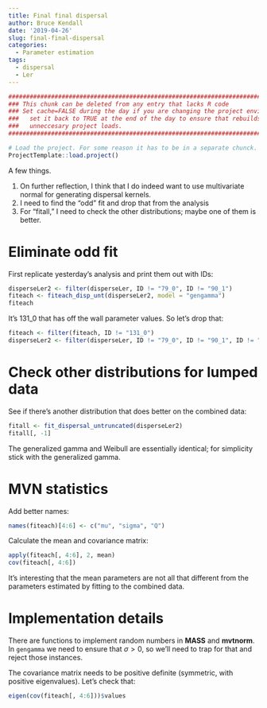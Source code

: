```yaml
---
title: Final final dispersal
author: Bruce Kendall
date: '2019-04-26'
slug: final-final-dispersal
categories:
  - Parameter estimation
tags:
  - dispersal
  - Ler
---
```

```r
#######################################################################################
### This chunk can be deleted from any entry that lacks R code                      ###
### Set cache=FALSE during the day if you are changing the project environment;     ###
###   set it back to TRUE at the end of the day to ensure that rebuilds don't do    ###
###   unneccesary project loads.                                                    ###
#######################################################################################

# Load the project. For some reason it has to be in a separate chunck.
ProjectTemplate::load.project()
```

A few things. 

1. On further reflection, I think that I do indeed want to use multivariate normal for generating dispersal kernels.
2. I need to find the "odd" fit and drop that from the analysis
3. For "fitall," I need to check the other distributions; maybe one of them is better.

# Eliminate odd fit
First replicate yesterday's analysis and print them out with IDs:
```r
disperseLer2 <- filter(disperseLer, ID != "79_0", ID != "90_1")
fiteach <- fiteach_disp_unt(disperseLer2, model = "gengamma")
fiteach
```
It's 131_0 that has off the wall parameter values. So let's drop that:
```r
fiteach <- filter(fiteach, ID != "131_0")
disperseLer2 <- filter(disperseLer, ID != "79_0", ID != "90_1", ID != "131_0")
```

# Check other distributions for lumped data
See if there's another distribution that does better on the combined data:
```r
fitall <- fit_dispersal_untruncated(disperseLer2)
fitall[, -1]
```
The generalized gamma and Weibull are essentially identical; for simplicity stick with the generalized gamma.

# MVN statistics
Add better names:
```r
names(fiteach)[4:6] <- c("mu", "sigma", "Q")
```
Calculate the mean and covariance matrix:
```r
apply(fiteach[, 4:6], 2, mean)
cov(fiteach[, 4:6])
```
It's interesting that the mean parameters are not all that different from the parameters estimated by fitting to the combined data.

# Implementation details
There are functions to implement random numbers in **MASS** and **mvtnorm**. In `gengamma` we need to ensure that $\sigma > 0$, so we'll need to trap for that and reject those instances.

The covariance matrix needs to be positive definite (symmetric, with positive eigenvalues). Let's check that:
```r
eigen(cov(fiteach[, 4:6]))$values
```
